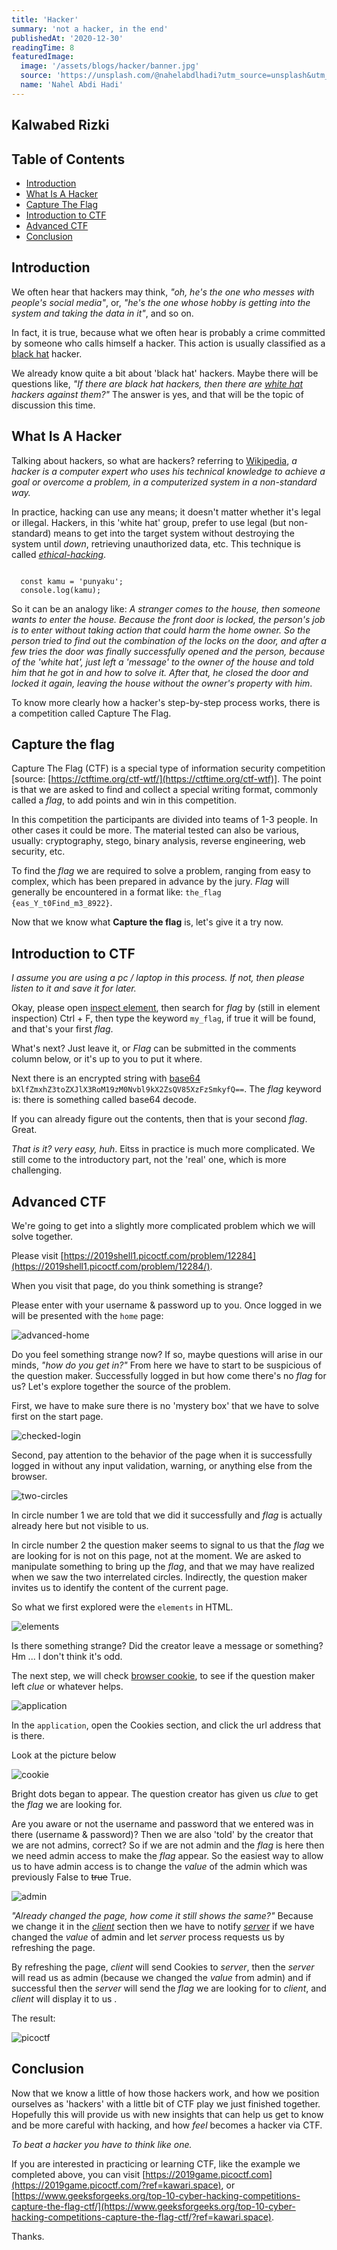 ```yaml
---
title: 'Hacker'
summary: 'not a hacker, in the end'
publishedAt: '2020-12-30'
readingTime: 8
featuredImage:
  image: '/assets/blogs/hacker/banner.jpg'
  source: 'https://unsplash.com/@nahelabdlhadi?utm_source=unsplash&utm_medium=referral&utm_content=creditCopyText'
  name: 'Nahel Abdi Hadi'
---
```


<H2>Kalwabed Rizki</H2>

## Table of Contents

- [Introduction](#introduction)
- [What Is A Hacker](#what-is-a-hacker)
- [Capture The Flag](#capture-the-flag)
- [Introduction to CTF](#introduction-to-ctf)
- [Advanced CTF](#advanced-ctf)
- [Conclusion](#conclusion)

## Introduction

We often hear that hackers may think, _"oh, he's the one who messes with people's social media"_, or, _"he's the one whose hobby is getting into the system and taking the data in it"_, and so on.

<!-- my_flag{y00u_c4n_s3e_m_eE_81sV} -->

In fact, it is true, because what we often hear is probably a crime committed by someone who calls himself a hacker. This action is usually classified as a [black hat](https://www.kaspersky.com/resource-center/threats/black-hat-hacker) hacker.

We already know quite a bit about 'black hat' hackers. Maybe there will be questions like, _"If there are black hat hackers, then there are [white hat](https://techjury.net/blog/what-is-a-white-hat-hacker/) hackers against them?"_ The answer is yes, and that will be the topic of discussion this time.

## What Is A Hacker

Talking about hackers, so what are hackers? referring to [Wikipedia](https://en.wikipedia.org/wiki/Hacker), _a hacker is a computer expert who uses his technical knowledge to achieve a goal or overcome a problem, in a computerized system in a non-standard way._

In practice, hacking can use any means; it doesn't matter whether it's legal or illegal. Hackers, in this 'white hat' group, prefer to use legal (but non-standard) means to get into the target system without destroying the system until _down_, retrieving unauthorized data, etc. This technique is called _[ethical-hacking](https://www.secjuice.com/ethical-hacking-a-brief-overview/)_.

<Code lang="javascript">
  const kamu = 'punyaku';
  console.log(kamu);
</Code>

So it can be an analogy like: _A stranger comes to the house, then someone wants to enter the house. Because the front door is locked, the person's job is to enter without taking action that could harm the home owner. So the person tried to find out the combination of the locks on the door, and after a few tries the door was finally successfully opened and the person, because of the 'white hat', just left a 'message' to the owner of the house and told him that he got in and how to solve it. After that, he closed the door and locked it again, leaving the house without the owner's property with him_.

To know more clearly how a hacker's step-by-step process works, there is a competition called Capture The Flag.

## Capture the flag

Capture The Flag (CTF) is a special type of information security competition [source: [https://ctftime.org/ctf-wtf/](https://ctftime.org/ctf-wtf)]. The point is that we are asked to find and collect a special writing format, commonly called a _flag_, to add points and win in this competition.

In this competition the participants are divided into teams of 1-3 people. In other cases it could be more. The material tested can also be various, usually: cryptography, stego, binary analysis, reverse engineering, web security, etc.

To find the _flag_ we are required to solve a problem, ranging from easy to complex, which has been prepared in advance by the jury. _Flag_ will generally be encountered in a format like: `the_flag {eas_Y_t0Find_m3_8922}`.

Now that we know what **Capture the flag** is, let's give it a try now.

## Introduction to CTF

_I assume you are using a pc / laptop in this process. If not, then please listen to it and save it for later._

Okay, please open [inspect element](https://www.lifewire.com/get-inspect-element-tool-for-browser-756549), then search for _flag_ by (still in element inspection) Ctrl + F, then type the keyword `my_flag`, if true it will be found, and that's your first _flag_.

What's next? Just leave it, or _Flag_ can be submitted in the comments column below, or it's up to you to put it where.

Next there is an encrypted string with [base64](https://en.wikipedia.org/wiki/Base64) `bXlfZmxhZ3toZXJlX3RoM19zM0Nvbl9kX2ZsQV85XzFzSmkyfQ==`. The _flag_ keyword is: there is something called base64 decode.

If you can already figure out the contents, then that is your second _flag_. Great.

_That is it? very easy, huh_. Eitss in practice is much more complicated. We still come to the introductory part, not the 'real' one, which is more challenging.

## Advanced CTF

We're going to get into a slightly more complicated problem which we will solve together.

Please visit [https://2019shell1.picoctf.com/problem/12284](https://2019shell1.picoctf.com/problem/12284/).

When you visit that page, do you think something is strange?

Please enter with your username & password up to you. Once logged in we will be presented with the `home` page:

![advanced-home](https://cdn.statically.io/img/kawari.space/f=auto/assets/blogs/hacker/advanced-home.png)

Do you feel something strange now? If so, maybe questions will arise in our minds, _"how do you get in?"_ From here we have to start to be suspicious of the question maker. Successfully logged in but how come there's no _flag_ for us? Let's explore together the source of the problem.

First, we have to make sure there is no 'mystery box' that we have to solve first on the start page.

![checked-login](https://cdn.statically.io/img/kawari.space/f=auto/assets/blogs/hacker/checked-login.png)

Second, pay attention to the behavior of the page when it is successfully logged in without any input validation, warning, or anything else from the browser.

![two-circles](https://cdn.statically.io/img/kawari.space/f=auto/assets/blogs/hacker/two-circles.png)

In circle number 1 we are told that we did it successfully and _flag_ is actually already here but not visible to us.

In circle number 2 the question maker seems to signal to us that the _flag_ we are looking for is not on this page, not at the moment. We are asked to manipulate something to bring up the _flag_, and that we may have realized when we saw the two interrelated circles. Indirectly, the question maker invites us to identify the content of the current page.

So what we first explored were the `elements` in HTML.

![elements](https://cdn.statically.io/img/kawari.space/f=auto/assets/blogs/hacker/elements.png)

Is there something strange? Did the creator leave a message or something? Hm ... I don't think it's odd.

The next step, we will check [browser cookie](https://developer.mozilla.org/en-US/docs/Web/HTTP/Cookies), to see if the question maker left _clue_ or whatever helps.

![application](https://cdn.statically.io/img/kawari.space/f=auto/assets/blogs/hacker/application.png)

In the `application`, open the Cookies section, and click the url address that is there.

Look at the picture below

![cookie](https://cdn.statically.io/img/kawari.space/f=auto/assets/blogs/hacker/cookie-url.png)

Bright dots began to appear. The question creator has given us _clue_ to get the _flag_ we are looking for.

Are you aware or not the username and password that we entered was in there (username & password)? Then we are also 'told' by the creator that we are not admins, correct? So if we are not admin and the _flag_ is here then we need admin access to make the _flag_ appear. So the easiest way to allow us to have admin access is to change the _value_ of the admin which was previously False to ~~true~~ True.

![admin](https://cdn.statically.io/img/kawari.space/f=auto/assets/blogs/hacker/admin-true.png)

_"Already changed the page, how come it still shows the same?"_ Because we change it in the _[client](https://developer.mozilla.org/en-US/docs/Learn/JavaScript/Client-side_web_APIs)_ section then we have to notify _[server](https://developer.mozilla.org/en-US/docs/Learn/Server-side/First_steps/Introduction#What_is_server-side_website_programming)_ if we have changed the _value_ of admin and let _server_ process requests us by refreshing the page.

By refreshing the page, _client_ will send Cookies to _server_, then the _server_ will read us as admin (because we changed the _value_ from admin) and if successful then the _server_ will send the _flag_ we are looking for to _client_, and _client_ will display it to us .

The result:

![picoctf](https://cdn.statically.io/img/kawari.space/f=auto/assets/blogs/hacker/picoctf.png)

## Conclusion

Now that we know a little of how those hackers work, and how we position ourselves as 'hackers' with a little bit of CTF play we just finished together. Hopefully this will provide us with new insights that can help us get to know and be more careful with hacking, and how _feel_ becomes a hacker via CTF.

_To beat a hacker you have to think like one._

If you are interested in practicing or learning CTF, like the example we completed above, you can visit [https://2019game.picoctf.com](https://2019game.picoctf.com/?ref=kawari.space), or [https://www.geeksforgeeks.org/top-10-cyber-hacking-competitions-capture-the-flag-ctf/](https://www.geeksforgeeks.org/top-10-cyber-hacking-competitions-capture-the-flag-ctf/?ref=kawari.space).

Thanks.
